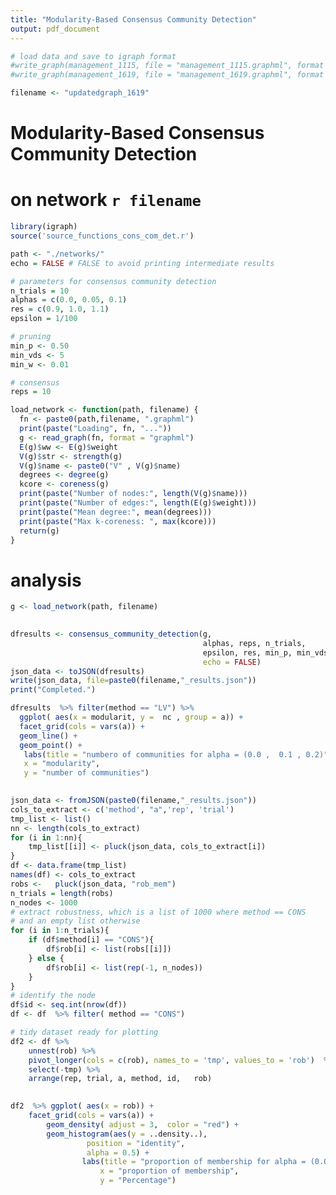 ```yaml
---
title: "Modularity-Based Consensus Community Detection"
output: pdf_document
---
```


```r
# load data and save to igraph format
#write_graph(management_1115, file = "management_1115.graphml", format = "graphml")
#write_graph(management_1619, file = "management_1619.graphml", format = "graphml")
```


```r
filename <- "updatedgraph_1619"  
```


# Modularity-Based Consensus Community Detection
# on network `r filename`

```r
library(igraph)
source('source_functions_cons_com_det.r')
```



```r

path <- "./networks/" 
echo = FALSE # FALSE to avoid printing intermediate results  

# parameters for consensus community detection
n_trials = 10
alphas = c(0.0, 0.05, 0.1)
res = c(0.9, 1.0, 1.1)
epsilon = 1/100

# pruning
min_p <- 0.50
min_vds <- 5
min_w <- 0.01

# consensus
reps = 10

```

```r
load_network <- function(path, filename) {
  fn <- paste0(path,filename, ".graphml")
  print(paste("Loading", fn, "..."))
  g <- read_graph(fn, format = "graphml")
  E(g)$ww <- E(g)$weight
  V(g)$str <- strength(g)
  V(g)$name <- paste0("V" , V(g)$name)
  degrees <- degree(g)
  kcore <- coreness(g)
  print(paste("Number of nodes:", length(V(g)$name)))
  print(paste("Number of edges:", length(E(g)$weight)))
  print(paste("Mean degree:", mean(degrees)))
  print(paste("Max k-coreness: ", max(kcore)))
  return(g)
}
```

# analysis  

```r

g <- load_network(path, filename)
 
```

```r

dfresults <- consensus_community_detection(g, 
                                           alphas, reps, n_trials, 
                                           epsilon, res, min_p, min_vds, min_w, 
                                           echo = FALSE) 
json_data <- toJSON(dfresults)
write(json_data, file=paste0(filename,"_results.json"))
print("Completed.")
```


```r

 
dfresults  %>% filter(method == "LV") %>% 
  ggplot( aes(x = modularit, y =  nc , group = a)) +
  facet_grid(cols = vars(a)) +
  geom_line() + 
  geom_point() + 
   labs(title = "numbero of communities for alpha = (0.0 ,  0.1 , 0.2)",
   x = "modularity",
   y = "number of communities") 
 
```


```r
json_data <- fromJSON(paste0(filename,"_results.json"))
cols_to_extract <- c('method', "a",'rep', 'trial')
tmp_list <- list()
nn <- length(cols_to_extract)
for (i in 1:nn){
    tmp_list[[i]] <- pluck(json_data, cols_to_extract[i]) 
}
df <- data.frame(tmp_list)
names(df) <- cols_to_extract
robs <-   pluck(json_data, "rob_mem")
n_trials = length(robs)
n_nodes <- 1000
# extract robustness, which is a list of 1000 where method == CONS
# and an empty list otherwise
for (i in 1:n_trials){
    if (df$method[i] == "CONS"){
        df$rob[i] <- list(robs[[i]])
    } else {
        df$rob[i] <- list(rep(-1, n_nodes))
    }
} 
# identify the node
df$id <- seq.int(nrow(df))
df <- df  %>% filter( method == "CONS")

# tidy dataset ready for plotting
df2 <- df %>%
    unnest(rob) %>%
    pivot_longer(cols = c(rob), names_to = 'tmp', values_to = 'rob')  %>% 
    select(-tmp) %>%  
    arrange(rep, trial, a, method, id,   rob)

 
df2  %>% ggplot( aes(x = rob)) +
    facet_grid(cols = vars(a)) +
        geom_density( adjust = 3,  color = "red") +
        geom_histogram(aes(y = ..density..),
                 position = "identity",
                 alpha = 0.5) +
                labs(title = "proportion of membership for alpha = (0.0 ,  0.1 , 0.2)",
                    x = "proportion of membership",
                    y = "Percentage") 
 
```
 
